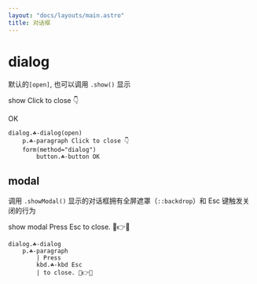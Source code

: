 ```yaml
---
layout: "docs/layouts/main.astro"
title: 对话框
---
```




# dialog

默认的`[open]`, 也可以调用 `.show()` 显示

<T tag="button" class="☘-button" onclick="this.nextElementSibling.show()">show</T>
<T tag="dialog" class="☘-dialog" open>
    <T tag="p" class="☘-paragraph">Click to close 👇</T>
    <form method="dialog">
        <T tag="button" class="☘-button">OK</T>
    </form>
</T>

```pug
dialog.☘-dialog(open)
    p.☘-paragraph Click to close 👇
    form(method="dialog")
        button.☘-button OK
```

## modal

调用 `.showModal()` 显示的对话框拥有全屏遮罩（`::backdrop`）和 <T tag='kbd' class='☘-kbd'>Esc</T> 键触发关闭的行为

<T tag="button" class="☘-button" onclick="this.nextElementSibling.showModal()">show modal</T>
<T tag="dialog" class="☘-dialog">
    <T tag="p" class="☘-paragraph">Press <T tag='kbd' class='☘-kbd'>Esc</T>  to close. 🤣👉📱</T>
</T>

```pug
dialog.☘-dialog
    p.☘-paragraph 
        | Press
        kbd.☘-kbd Esc
        | to close. 🤣👉📱
```

